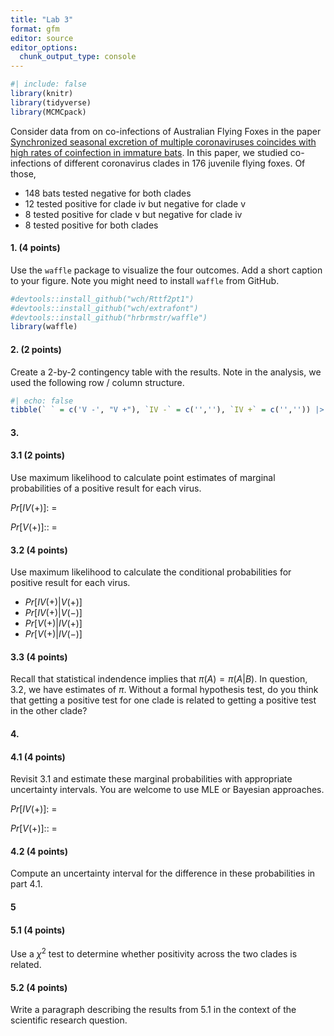 ```yaml
---
title: "Lab 3"
format: gfm
editor: source
editor_options: 
  chunk_output_type: console
---
```


```r
#| include: false
library(knitr)
library(tidyverse)
library(MCMCpack)

```


Consider data from on co-infections of Australian Flying Foxes in the paper [Synchronized seasonal excretion of multiple coronaviruses coincides with high rates of coinfection in immature bats](https://www.nature.com/articles/s41467-025-61521-7). In this paper, we studied co-infections of different coronavirus clades in 176 juvenile flying foxes. Of those,

- 148 bats tested negative for both clades
- 12 tested positive for clade iv but negative for clade v
- 8 tested positive for clade v but negative for clade iv 
- 8 tested positive for both clades



#### 1. (4 points)

Use the `waffle` package to visualize the four outcomes. Add a short caption to your figure. Note you might need to install `waffle` from GitHub.

```r
#devtools::install_github("wch/Rttf2pt1")
#devtools::install_github("wch/extrafont")
#devtools::install_github("hrbrmstr/waffle")
library(waffle)

```


#### 2. (2 points)

Create a 2-by-2 contingency table with the results. Note in the analysis, we used the following row / column structure.


```r
#| echo: false
tibble(` ` = c('V -', "V +"), `IV -` = c('',''), `IV +` = c('','')) |> kable()
```


#### 3. 

#### 3.1 (2 points)

Use maximum likelihood to calculate point estimates of marginal probabilities of a positive result for each virus.

$Pr[IV(+)]:$ = 

$Pr[V(+)]:$: = 

#### 3.2 (4 points)

Use maximum likelihood to calculate the conditional probabilities for positive result for each virus.

- $Pr[IV (+) |V(+)]$
- $Pr[IV (+) |V(-)]$
- $Pr[V (+) |IV(+)]$
- $Pr[V (+) |IV(-)]$

#### 3.3 (4 points)

Recall that statistical indendence implies that $\pi(A) = \pi(A|B)$. In question, 3.2, we have estimates of $\pi$. Without a formal hypothesis test, do you think that getting a positive test for one clade is related to getting a positive test in the other clade? 


#### 4. 

#### 4.1 (4 points)

Revisit 3.1 and estimate these marginal probabilities with appropriate uncertainty intervals. You are welcome to use MLE or Bayesian approaches.

$Pr[IV(+)]:$ = 

$Pr[V(+)]:$: = 

#### 4.2 (4 points)

Compute an uncertainty interval for the difference in these probabilities in part 4.1.

#### 5 

#### 5.1 (4 points)

Use a $\chi^2$ test to determine whether positivity across the two clades is related.

#### 5.2 (4 points)

Write a paragraph describing the results from 5.1 in the context of the scientific research question.